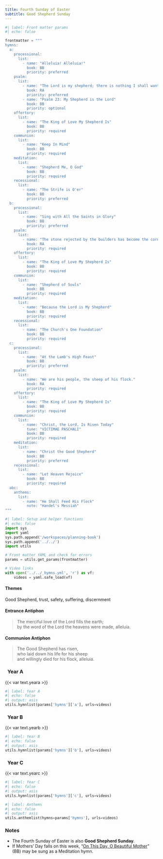 ```yaml
---
title: Fourth Sunday of Easter
subtitle: Good Shepherd Sunday
---
```


```python
#| label: Front matter params
#| echo: false

frontmatter = """
hymns:
  a:
    processional:
      list:
        - name: "Alleluia! Alleluia!"
          book: BB
          priority: preferred
    psalm:
      list:
        - name: "The Lord is my shepherd; there is nothing I shall want."
          book: RA
          priority: preferred
        - name: "Psalm 23: My Shepherd is the Lord"
          book: BB
          priority: optional
    offertory:
      list:
        - name: "The King of Love My Shepherd Is"
          book: BB
          priority: required
    communion:
      list:
        - name: "Keep In Mind"
          book: BB
          priority: required
    meditation:
      list:
        - name: "Shepherd Me, O God"
          book: BB
          priority: required
    recessional:
      list:
        - name: "The Strife is O'er"
          book: BB
          priority: preferred
  b:
    processional:
      list:
        - name: "Sing with All the Saints in Glory"
          book: BB
          priority: preferred
    psalm:
      list:
        - name: "The stone rejected by the builders has become the cornerstone."
          book: RA
          priority: required
    offertory:
      list:
        - name: "The King of Love My Shepherd Is"
          book: BB
          priority: required
    communion:
      list:
        - name: "Shepherd of Souls"
          book: BB
          priority: required
    meditation:
      list:
        - name: "Because the Lord is My Shepherd"
          book: BB
          priority: required
    recessional:
      list:
        - name: "The Church's One Foundation"
          book: BB
          priority: required
  c:
    processional:
      list:
        - name: "At the Lamb's High Feast"
          book: BB
          priority: preferred
    psalm:
      list:
        - name: "We are his people, the sheep of his flock."
          book: RA
          priority: required
    offertory:
      list:
        - name: "The King of Love My Shepherd Is"
          book: BB
          priority: required
    communion:
      list:
        - name: "Christ, the Lord, Is Risen Today"
          tune: "VICTIMAE PASCHALI"
          book: BB
          priority: required
    meditation:
      list:
        - name: "Christ the Good Shepherd"
          book: BB
          priority: preferred
    recessional:
      list:
        - name: "Let Heaven Rejoice"
          book: BB
          priority: required
  abc:
    anthems:
      list:
        - name: "He Shall Feed His Flock"
          note: "Handel's Messiah"
"""
```

```python
#| label: Setup and helper functions
#| echo: false
import sys
import yaml
sys.path.append('/workspaces/planning-book')
sys.path.append('../../')
import utils

# Front matter YAML and check for errors
params = utils.get_params(frontmatter)

# Video links
with open('../../_hymns.yml', 'r') as vf:
    videos = yaml.safe_load(vf)
```

:::  {.red}
#### **Themes**
:::

Good Shepherd, trust, safety, suﬀering, discernment

:::  {.red}
#### **Entrance Antiphon**
:::

> The merciful love of the Lord fills the earth;  
> by the word of the Lord the heavens were made, alleluia.

:::  {.red}
#### **Communion Antiphon**
:::

> The Good Shepherd has risen,  
> who laid down his life for his sheep  
> and willingly died for his flock, alleluia.

::: {.titlered}
### &nbsp; Year A
:::
{{< var text.yeara >}}

```python
#| label: Year A
#| echo: false
#| output: asis
utils.hymnlist(params['hymns']['a'], urls=videos)
```

::: {.titlered}
### &nbsp; Year B
:::
{{< var text.yearb >}}

```python
#| label: Year B
#| echo: false
#| output: asis
utils.hymnlist(params['hymns']['b'], urls=videos)
```

::: {.titlered}
### &nbsp; Year C
:::
{{< var text.yearc >}}

```python
#| label: Year C
#| echo: false
#| output: asis
utils.hymnlist(params['hymns']['c'], urls=videos)
```


```python
#| label: Anthems
#| echo: false
#| output: asis
utils.anthemlist(hymns=params['hymns'], urls=videos)
```

::: {.red}
### Notes
:::

* The Fourth Sunday of Easter is also **Good Shepherd Sunday**.
* If Mothers' Day falls on this week, “[On This Day, O Beautiful Mother](https://www.youtube.com/watch?v=Sn5sz5D67BY)” (BB) may be sung as a Meditation hymn.
